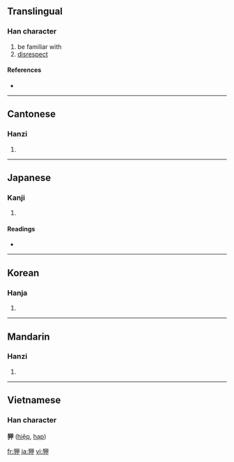 ==Translingual==

===Han character===
{{Han char|rn=94|rad=犬|as=05|sn=8|four=4625<sub>0</sub>|canj=大竹田中 (KHWL)}}

# be familiar with
# [[disrespect]]

====References====
* {{Han ref|kx=0708.250|dkj=20329|dj=1121.090|hdz=21339.100|uh=72CE|ud=29390|bh=AAAD|bd=43693}}

----

==Cantonese==

===Hanzi===
{{yue-hanzi|jyut=|y=haap6}}

# {{defn|Cantonese}}

----

==Japanese==

===Kanji===
{{ja-kanji|grade=|rs=犬05}}

# {{defn|Japanese}}

====Readings====
* {{ja-readings|on=[[こう]] (kō)|kun=[[なれる]] (nareru), [[あなどる]] (anadoru)}}

----

==Korean==

===Hanja===
{{ko-hanja|hangeul=압|eumhun=|rv=ap|mr=ap|y=ap}}

# {{defn|Korean}}

----

==Mandarin==

===Hanzi===
{{cmn-hanzi|pin=[[xiá]] ([[xia2]])|wg=hsia<sup>2</sup>}}

# {{defn|Mandarin}}

----

==Vietnamese==
===Han character===
'''狎''' ([[hiệp]], [[hạp]])

[[fr:狎]]
[[ja:狎]]
[[vi:狎]]